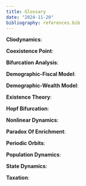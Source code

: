 ```yaml
---
title: Glossary
date: "2024-11-20"
bibliography: references.bib
---
```


__Cliodynamics__:

__Coexistence Point__:

__Bifurcation Analysis__:

__Demographic-Fiscal Model__:

__Demographic-Wealth Model__:

__Existence Theory__:

__Hopf Bifurcation__:

__Nonlinear Dynamics__:

__Paradox Of Enrichment__:

__Periodic Orbits__:

__Population Dynamics__:

__State Dynamics__:

__Taxation__:
